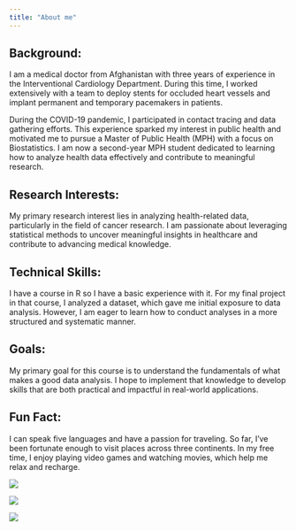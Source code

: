 ```yaml
---
title: "About me"
---
```


## Background:

I am a medical doctor from Afghanistan with three years of experience in the Interventional Cardiology Department. During this time, I worked extensively with a team to deploy stents for occluded heart vessels and implant permanent and temporary pacemakers in patients.

During the COVID-19 pandemic, I participated in contact tracing and data gathering efforts. This experience sparked my interest in public health and motivated me to pursue a Master of Public Health (MPH) with a focus on Biostatistics. I am now a second-year MPH student dedicated to learning how to analyze health data effectively and contribute to meaningful research.

## Research Interests:

My primary research interest lies in analyzing health-related data, particularly in the field of cancer research. I am passionate about leveraging statistical methods to uncover meaningful insights in healthcare and contribute to advancing medical knowledge.

## Technical Skills:

I have a course in R so I have a basic experience with it. For my final project in that course, I analyzed a dataset, which gave me initial exposure to data analysis. However, I am eager to learn how to conduct analyses in a more structured and systematic manner.

## Goals:

My primary goal for this course is to understand the fundamentals of what makes a good data analysis. I hope to implement that knowledge to develop skills that are both practical and impactful in real-world applications.

## Fun Fact:

I can speak five languages and have a passion for traveling. So far, I’ve been fortunate enough to visit places across three continents. In my free time, I enjoy playing video games and watching movies, which help me relax and recharge.

![](images/F9C6CA44-B9E7-452B-A416-7C64A9EC186E.jpg)

![](images/IMG_2038.jpg)

![](images/IMG_0712.jpg)
